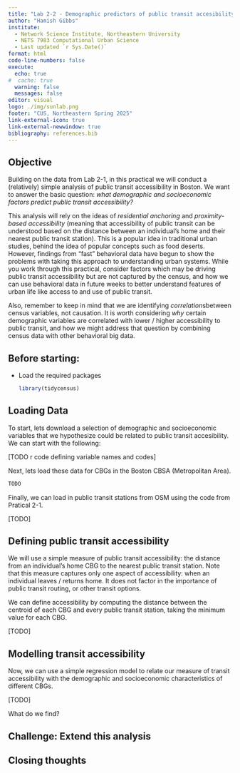 ```yaml
---
title: "Lab 2-2 - Demographic predictors of public transit accesibility"
author: "Hamish Gibbs"
institute:
  - Network Science Institute, Northeastern University
  - NETS 7983 Computational Urban Science
  - Last updated `r Sys.Date()`
format: html
code-line-numbers: false
execute:
  echo: true
#  cache: true
  warning: false
  messages: false
editor: visual
logo: ./img/sunlab.png
footer: "CUS, Northeastern Spring 2025"
link-external-icon: true
link-external-newwindow: true
bibliography: references.bib
---
```


## Objective

Building on the data from Lab 2-1, in this practical we will conduct a (relatively) simple analysis of public transit accessibility in Boston. We want to answer the basic question: *what demographic and socioeconomic factors predict public transit accessibility?*

This analysis will rely on the ideas of *residential anchoring* and *proximity-based accessibility* (meaning that accessibility of public transit can be understood based on the distance between an individual's home and their nearest public transit station). This is a popular idea in traditional urban studies, behind the idea of popular concepts such as food deserts. However, findings from "fast" behavioral data have begun to show the problems with taking this approach to understanding urban systems. While you work through this practical, consider factors which may be driving public transit accessibility but are not captured by the census, and how we can use behavioral data in future weeks to better understand features of urban life like access to and use of public transit.

Also, remember to keep in mind that we are identifying *correlation*sbetween census variables*,* not causation. It is worth considering *why* certain demographic variables are correlated with lower / higher accessibility to public transit, and how we might address that question by combining census data with other behavioral big data.

## Before starting:

-   Load the required packages

    ```r
    library(tidycensus)
    ```

## Loading Data

To start, lets download a selection of demographic and socioeconomic variables that we hypothesize could be related to public transit accesibility. We can start with the following:

\[TODO r code defining variable names and codes\]

Next, lets load these data for CBGs in the Boston CBSA (Metropolitan Area).

```r
TODO
```

Finally, we can load in public transit stations from OSM using the code from Pratical 2-1.

\[TODO\]

## Defining public transit accessibility

We will use a simple measure of public transit accessibility: the distance from an individual's home CBG to the nearest public transit station. Note that this measure captures only one aspect of accessibility: when an individual leaves / returns home. It does not factor in the importance of public transit routing, or other transit options.

We can define accessibility by computing the distance between the centroid of each CBG and every public transit station, taking the minimum value for each CBG.

\[TODO\]

## Modelling transit accessibility

Now, we can use a simple regression model to relate our measure of transit accessibility with the demographic and socioeconomic characteristics of different CBGs.

\[TODO\]

What do we find?

## Challenge: Extend this analysis

## Closing thoughts